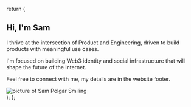 
  return (
    <section className='bg-transparent dark:bg-transparent'>
      <div className='mx-auto max-w-screen-xl items-center gap-16 py-8 px-4 lg:grid lg:grid-cols-2 lg:py-16 lg:px-6 '>
        <div className='font-light sm:text-lg'>
          <h2 className='mb-4 text-4xl font-extrabold '>Hi, I'm Sam</h2>
          <p className='mb-6'>
            I thrive at the intersection of Product and Engineering, driven to
            build products with meaningful use cases.
          </p>
          <p className='mb-6'>
            I'm focused on building Web3 identity and social infrastructure that
            will shape the future of the internet.
          </p>
          <p>
            Feel free to connect with me, my details are in the website footer.
          </p>
        </div>
        <div className='mt-8 grid gap-4'>
          <Image
            className='shadow-white rounded-md'
            src='/images/main-color.jpg'
            alt='picture of Sam Polgar Smiling'
            width={1080}
            height={1080}
            priority={true}
          />
        </div>
      </div>
    </section>
  );
};

<Hero />
